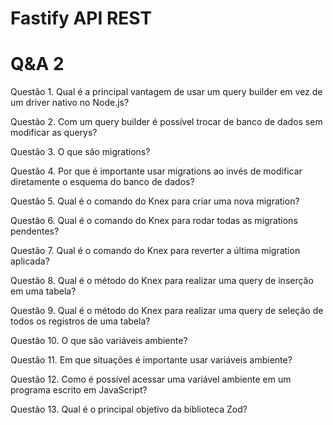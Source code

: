 # Fastify API REST

# Q&A 2

Questão 1. Qual é a principal vantagem de usar um query builder em vez de um driver nativo no Node.js?

Questão 2. Com um query builder é possível trocar de banco de dados sem modificar as querys?

Questão 3. O que são migrations?

Questão 4. Por que é importante usar migrations ao invés de modificar diretamente o esquema do banco de dados?

Questão 5. Qual é o comando do Knex para criar uma nova migration?

Questão 6. Qual é o comando do Knex para rodar todas as migrations pendentes?

Questão 7. Qual é o comando do Knex para reverter a última migration aplicada?

Questão 8. Qual é o método do Knex para realizar uma query de inserção em uma tabela?

Questão 9. Qual é o método do Knex para realizar uma query de seleção de todos os registros de uma tabela?

Questão 10. O que são variáveis ambiente?

Questão 11. Em que situações é importante usar variáveis ambiente?

Questão 12. Como é possível acessar uma variável ambiente em um programa escrito em JavaScript?

Questão 13. Qual é o principal objetivo da biblioteca Zod?



